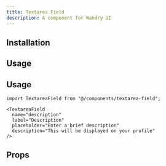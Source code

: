 ```yaml
---
title: Textarea Field
description: A component for Wandry UI
---
```


## Installation

<CodeBlockCommand
  __pnpm__="pnpm dlx shadcn@latest add https://ui.wandry.com.ua/r/textarea-field.json"
  __npm__="npx shadcn@latest add https://ui.wandry.com.ua/r/textarea-field.json"
  __bun__="bunx --bun shadcn@latest add https://ui.wandry.com.ua/r/textarea-field.json"
  __yarn__="yarn dlx shadcn@latest add https://ui.wandry.com.ua/r/textarea-field.json"
/>

## Usage

<ComponentPreview
  src="/registry/examples/textarea-field-demo.tsx"
  name="textarea-field-demo"
  description="A component for Wandry UI"
  align="center"
/>

## Usage

```tsx
import TextareaField from "@/components/textarea-field";
```

```tsx
<TextareaField
  name="description"
  label="Description"
  placeholder="Enter a brief description"
  description="This will be displayed on your profile"
/>
```

## Props

<AutoTypeTable
  path="registry/wandry-ui/textarea-field.tsx"
  name="TextareaFieldProps"
/>
